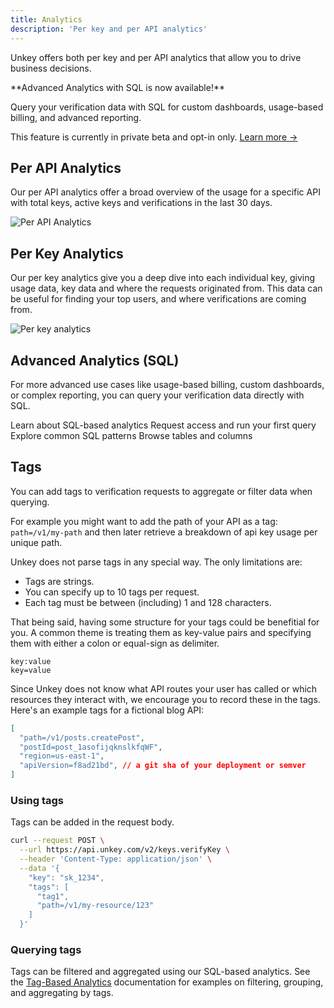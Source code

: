 ```yaml
---
title: Analytics
description: 'Per key and per API analytics'
---
```


Unkey offers both per key and per API analytics that allow you to drive business decisions.

<Warning>
  **Advanced Analytics with SQL is now available!**

  Query your verification data with SQL for custom dashboards, usage-based billing, and advanced reporting.

  This feature is currently in private beta and opt-in only. [Learn more →](/analytics/overview)
</Warning>

## Per API Analytics

Our per API analytics offer a broad overview of the usage for a specific API with total keys, active keys and verifications in the last 30 days.

<Frame caption="Per API Analytics">
  <img src="/images/per-api-analytics.png" alt="Per API Analytics"/>
</Frame>


## Per Key Analytics

Our per key analytics give you a deep dive into each individual key, giving usage data, key data and where the requests originated from. This data can be useful for finding your top users, and where verifications are coming from.

<Frame caption="Per key Analytics">
  <img src="/images/per-key-analytics.png" alt="Per key analytics"/>
</Frame>


## Advanced Analytics (SQL)

For more advanced use cases like usage-based billing, custom dashboards, or complex reporting, you can query your verification data directly with SQL.

<CardGroup cols={2}>
  <Card title="Overview" icon="chart-bar" href="/analytics/overview">
    Learn about SQL-based analytics
  </Card>
  <Card title="Getting Started" icon="rocket" href="/analytics/getting-started">
    Request access and run your first query
  </Card>
  <Card title="Query Examples" icon="code" href="/analytics/query-examples">
    Explore common SQL patterns
  </Card>
  <Card title="Schema Reference" icon="table" href="/analytics/schema-reference">
    Browse tables and columns
  </Card>
</CardGroup>

## Tags

You can add tags to verification requests to aggregate or filter data when querying.

For example you might want to add the path of your API as a tag: `path=/v1/my-path` and then later retrieve a breakdown of api key usage per unique path.

Unkey does not parse tags in any special way.
The only limitations are:
- Tags are strings.
- You can specify up to 10 tags per request.
- Each tag must be between (including) 1 and 128 characters.

That being said, having some structure for your tags could be benefitial for you.
A common theme is treating them as key-value pairs and specifying them with either a colon or equal-sign as delimiter.
```
key:value
key=value
```

Since Unkey does not know what API routes your user has called or which resources they interact with, we encourage you to record these in the tags.
Here's an example tags for a fictional blog API:


```json
[
  "path=/v1/posts.createPost",
  "postId=post_1asofijqknslkfqWF",
  "region=us-east-1",
  "apiVersion=f8ad21bd", // a git sha of your deployment or semver
]
```

### Using tags

Tags can be added in the request body.

```bash Providing Tags {6-9}
curl --request POST \
  --url https://api.unkey.com/v2/keys.verifyKey \
  --header 'Content-Type: application/json' \
  --data '{
    "key": "sk_1234",
    "tags": [
      "tag1",
      "path=/v1/my-resource/123"
    ]
  }'
```


### Querying tags

Tags can be filtered and aggregated using our SQL-based analytics. See the [Tag-Based Analytics](/analytics/query-examples#tag-based-analytics) documentation for examples on filtering, grouping, and aggregating by tags.
